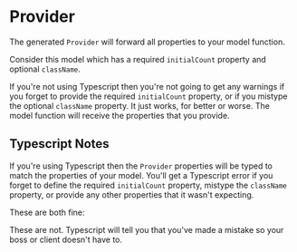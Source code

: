 
# Provider

The generated `Provider` will forward all properties to your model function.

Consider this model which has a required `initialCount` property and optional
`className`.

<Snippet
  file="provider/model.js"
  expand
/>

If you're not using Typescript then you're not going to get any warnings
if you forget to provide the required `initialCount` property, or if you
mistype the optional `className` property.  It just works, for better or
worse.  The model function will receive the properties that you provide.

<Snippet
  file="provider/provider.jsx"
  expand
/>

## Typescript Notes

If you're using Typescript then the `Provider` properties will be typed to
match the properties of your model.  You'll get a Typescript error if you
forget to define the required `initialCount` property, mistype the `className`
property, or provide any other properties that it wasn't expecting.

These are both fine:

<Snippet
  file="provider/provider-ok.tsx"
  expand
/>

These are not.  Typescript will tell you that you've made a mistake so your
boss or client doesn't have to.

<Snippet
  file="provider/provider-errors.tsx"
  expand
/>
